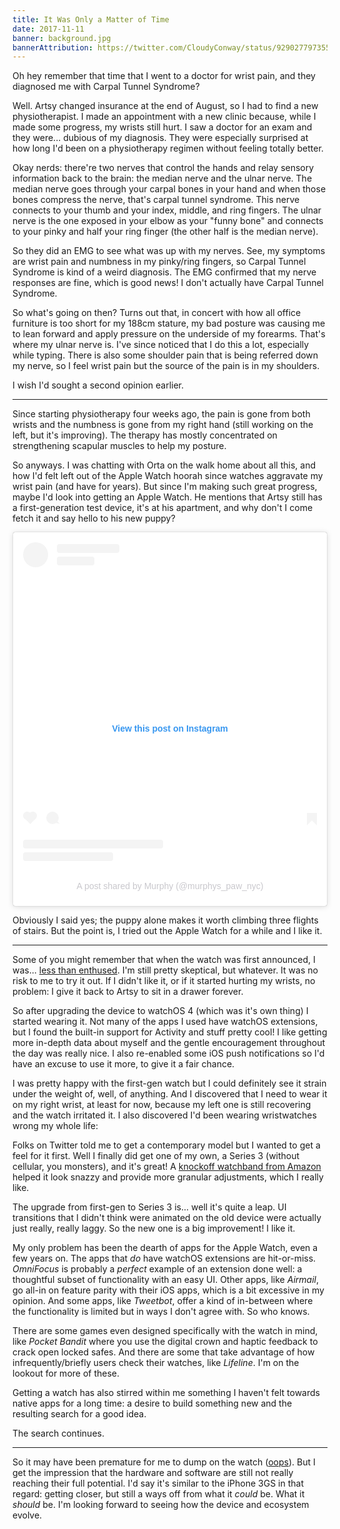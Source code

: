 ```yaml
---
title: It Was Only a Matter of Time
date: 2017-11-11
banner: background.jpg
bannerAttribution: https://twitter.com/CloudyConway/status/929027797355565057
---
```


Oh hey remember that time that I went to a doctor for wrist pain, and they diagnosed me with Carpal Tunnel Syndrome?

<Tweet tweetID="778229355956822016" />

Well. Artsy changed insurance at the end of August, so I had to find a new physiotherapist. I made an appointment with a new clinic because, while I made some progress, my wrists still hurt. I saw a doctor for an exam and they were... dubious of my diagnosis. They were especially surprised at how long I'd been on a physiotherapy regimen without feeling totally better.

Okay nerds: there're two nerves that control the hands and relay sensory information back to the brain: the median nerve and the ulnar nerve. The median nerve goes through your carpal bones in your hand and when those bones compress the nerve, that's carpal tunnel syndrome. This nerve connects to your thumb and your index, middle, and ring fingers. The ulnar nerve is the one exposed in your elbow as your "funny bone" and connects to your pinky and half your ring finger (the other half is the median nerve).

So they did an EMG to see what was up with my nerves. See, my symptoms are wrist pain and numbness in my pinky/ring fingers, so Carpal Tunnel Syndrome is kind of a weird diagnosis. The EMG confirmed that my nerve responses are fine, which is good news! I don't actually have Carpal Tunnel Syndrome.

So what's going on then? Turns out that, in concert with how all office furniture is too short for my 188cm stature, my bad posture was causing me to lean forward and apply pressure on the underside of my forearms. That's where my ulnar nerve is. I've since noticed that I do this a lot, especially while typing. There is also some shoulder pain that is being referred down my nerve, so I feel wrist pain but the source of the pain is in my shoulders.

I wish I'd sought a second opinion earlier.

---

Since starting physiotherapy four weeks ago, the pain is gone from both wrists and the numbness is gone from my right hand (still working on the left, but it's improving). The therapy has mostly concentrated on strengthening scapular muscles to help my posture.

So anyways. I was chatting with Orta on the walk home about all this, and how I'd felt left out of the Apple Watch hoorah since watches aggravate my wrist pain (and have for years). But since I'm making such great progress, maybe I'd look into getting an Apple Watch. He mentions that Artsy still has a first-generation test device, it's at his apartment, and why don't I come fetch it and say hello to his new puppy?

<Narrow addBottom>

<blockquote class="instagram-media" data-instgrm-captioned data-instgrm-permalink="https://www.instagram.com/p/Ba_1zPNDXn_/?utm_source=ig_embed&amp;utm_campaign=loading" data-instgrm-version="13" style=" background:#FFF; border:0; border-radius:3px; box-shadow:0 0 1px 0 rgba(0,0,0,0.5),0 1px 10px 0 rgba(0,0,0,0.15); margin: 1px; max-width:540px; min-width:326px; padding:0; width:99.375%; width:-webkit-calc(100% - 2px); width:calc(100% - 2px);"><div style="padding:16px;"> <a href="https://www.instagram.com/p/Ba_1zPNDXn_/?utm_source=ig_embed&amp;utm_campaign=loading" style=" background:#FFFFFF; line-height:0; padding:0 0; text-align:center; text-decoration:none; width:100%;" target="_blank"> <div style=" display: flex; flex-direction: row; align-items: center;"> <div style="background-color: #F4F4F4; border-radius: 50%; flex-grow: 0; height: 40px; margin-right: 14px; width: 40px;"></div> <div style="display: flex; flex-direction: column; flex-grow: 1; justify-content: center;"> <div style=" background-color: #F4F4F4; border-radius: 4px; flex-grow: 0; height: 14px; margin-bottom: 6px; width: 100px;"></div> <div style=" background-color: #F4F4F4; border-radius: 4px; flex-grow: 0; height: 14px; width: 60px;"></div></div></div><div style="padding: 19% 0;"></div> <div style="display:block; height:50px; margin:0 auto 12px; width:50px;"></div><div style="padding-top: 8px;"> <div style=" color:#3897f0; font-family:Arial,sans-serif; font-size:14px; font-style:normal; font-weight:550; line-height:18px;"> View this post on Instagram</div></div><div style="padding: 12.5% 0;"></div> <div style="display: flex; flex-direction: row; margin-bottom: 14px; align-items: center;"><div> <div style="background-color: #F4F4F4; border-radius: 50%; height: 12.5px; width: 12.5px; transform: translateX(0px) translateY(7px);"></div> <div style="background-color: #F4F4F4; height: 12.5px; transform: rotate(-45deg) translateX(3px) translateY(1px); width: 12.5px; flex-grow: 0; margin-right: 14px; margin-left: 2px;"></div> <div style="background-color: #F4F4F4; border-radius: 50%; height: 12.5px; width: 12.5px; transform: translateX(9px) translateY(-18px);"></div></div><div style="margin-left: 8px;"> <div style=" background-color: #F4F4F4; border-radius: 50%; flex-grow: 0; height: 20px; width: 20px;"></div> <div style=" width: 0; height: 0; border-top: 2px solid transparent; border-left: 6px solid #f4f4f4; border-bottom: 2px solid transparent; transform: translateX(16px) translateY(-4px) rotate(30deg)"></div></div><div style="margin-left: auto;"> <div style=" width: 0px; border-top: 8px solid #F4F4F4; border-right: 8px solid transparent; transform: translateY(16px);"></div> <div style=" background-color: #F4F4F4; flex-grow: 0; height: 12px; width: 16px; transform: translateY(-4px);"></div> <div style=" width: 0; height: 0; border-top: 8px solid #F4F4F4; border-left: 8px solid transparent; transform: translateY(-4px) translateX(8px);"></div></div></div> <div style="display: flex; flex-direction: column; flex-grow: 1; justify-content: center; margin-bottom: 24px;"> <div style=" background-color: #F4F4F4; border-radius: 4px; flex-grow: 0; height: 14px; margin-bottom: 6px; width: 224px;"></div> <div style=" background-color: #F4F4F4; border-radius: 4px; flex-grow: 0; height: 14px; width: 144px;"></div></div></a><p style=" color:#c9c8cd; font-family:Arial,sans-serif; font-size:14px; line-height:17px; margin-bottom:0; margin-top:8px; overflow:hidden; padding:8px 0 7px; text-align:center; text-overflow:ellipsis; white-space:nowrap;"><a href="https://www.instagram.com/p/Ba_1zPNDXn_/?utm_source=ig_embed&amp;utm_campaign=loading" style=" color:#c9c8cd; font-family:Arial,sans-serif; font-size:14px; font-style:normal; font-weight:normal; line-height:17px; text-decoration:none;" target="_blank">A post shared by Murphy (@murphys_paw_nyc)</a></p></div></blockquote> 

</Narrow>

Obviously I said yes; the puppy alone makes it worth climbing three flights of stairs. But the point is, I tried out the Apple Watch for a while and I like it.

---

Some of you might remember that when the watch was first announced, I was... [less than enthused][crestfallen]. I'm still pretty skeptical, but whatever. It was no risk to me to try it out. If I didn't like it, or if it started hurting my wrists, no problem: I give it back to Artsy to sit in a drawer forever.

So after upgrading the device to watchOS 4 (which was it's own thing) I started wearing it. Not many of the apps I used have watchOS extensions, but I found the built-in support for Activity and stuff pretty cool! I like getting more in-depth data about myself and the gentle encouragement throughout the day was really nice. I also re-enabled some iOS push notifications so I'd have an excuse to use it more, to give it a fair chance.

I was pretty happy with the first-gen watch but I could definitely see it strain under the weight of, well, of anything. And I discovered that I need to wear it on my right wrist, at least for now, because my left one is still recovering and the watch irritated it. I also discovered I'd been wearing wristwatches wrong my whole life:

<Tweet tweetID="928283229068644353" />

Folks on Twitter told me to get a contemporary model but I wanted to get a feel for it first. Well I finally did get one of my own, a Series 3 (without cellular, you monsters), and it's great! A [knockoff watchband from Amazon][amazon] helped it look snazzy and provide more granular adjustments, which I really like.

The upgrade from first-gen to Series 3 is... well it's quite a leap. UI transitions that I didn't think were animated on the old device were actually just really, really laggy. So the new one is a big improvement! I like it.

My only problem has been the dearth of apps for the Apple Watch, even a few years on. The apps that _do_ have watchOS extensions are hit-or-miss. _OmniFocus_ is probably a _perfect_ example of an extension done well: a thoughtful subset of functionality with an easy UI. Other apps, like _Airmail_, go all-in on feature parity with their iOS apps, which is a bit excessive in my opinion. And some apps, like _Tweetbot_, offer a kind of in-between where the functionality is limited but in ways I don't agree with. So who knows.

There are some games even designed specifically with the watch in mind, like _Pocket Bandit_ where you use the digital crown and haptic feedback to crack open locked safes. And there are some that take advantage of how infrequently/briefly users check their watches, like _Lifeline_. I'm on the lookout for more of these.

Getting a watch has also stirred within me something I haven't felt towards native apps for a long time: a desire to build something new and the resulting search for a good idea.

<Tweet tweetID="929340577291923458" />

The search continues.

---

So it may have been premature for me to dump on the watch ([oops][ig]). But I get the impression that the hardware and software are still not really reaching their full potential. I'd say it's similar to the iPhone 3GS in that regard: getting closer, but still a ways off from what it _could_ be. What it _should_ be. I'm looking forward to seeing how the device and ecosystem evolve.

[crestfallen]: /blog/crestfallen/
[amazon]: http://amzn.to/2hlM5Do
[ig]: https://www.instagram.com/p/st607cjBit/
